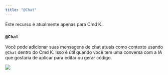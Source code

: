 ```yaml
---
title: "@Chat"
---
```


<Info>Este recurso é atualmente apenas para Cmd K.</Info>

### `@Chat`

Você pode adicionar suas mensagens de chat atuais como contexto usando `@Chat` dentro do Cmd K.
Isso é útil quando você tem uma conversa com a IA que gostaria de aplicar para editar ou gerar código.

<Frame>
  <img src="/images/context/@chat.png" />
</Frame>
